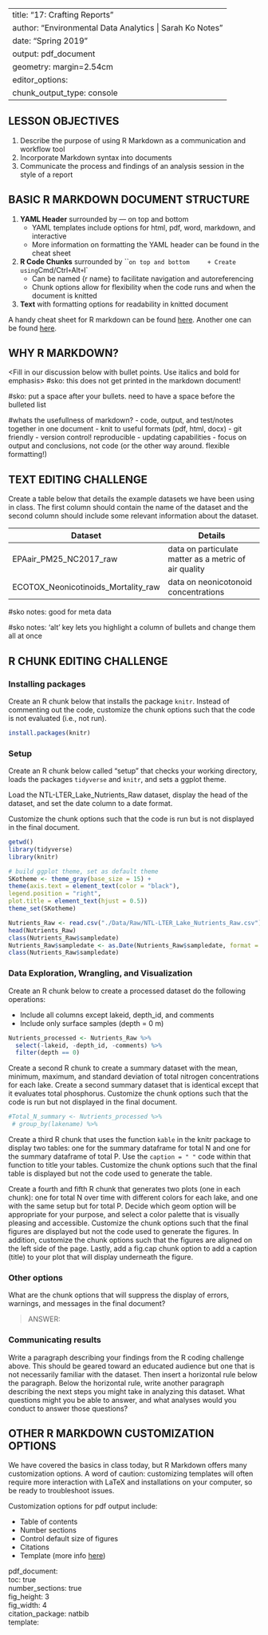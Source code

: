 
---
title: "17: Crafting Reports"
author: "Environmental Data Analytics | Sarah Ko Notes"
date: "Spring 2019"
output: pdf_document
geometry: margin=2.54cm
editor_options: 
  chunk_output_type: console
---

## LESSON OBJECTIVES
1. Describe the purpose of using R Markdown as a communication and workflow tool
2. Incorporate Markdown syntax into documents
3. Communicate the process and findings of an analysis session in the style of a report

## BASIC R MARKDOWN DOCUMENT STRUCTURE

1. **YAML Header** surrounded by --- on top and bottom
    + YAML templates include options for html, pdf, word, markdown, and interactive
    + More information on formatting the YAML header can be found in the cheat sheet
2. **R Code Chunks** surrounded by ``` on top and bottom
    + Create using `Cmd/Ctrl` + `Alt` + `I`
    + Can be named {r name} to facilitate navigation and autoreferencing
    + Chunk options allow for flexibility when the code runs and when the document is knitted
3. **Text** with formatting options for readability in knitted document

A handy cheat sheet for R markdown can be found [here](https://www.rstudio.com/wp-content/uploads/2015/03/rmarkdown-reference.pdf). Another one can be found [here](https://www.rstudio.com/wp-content/uploads/2015/02/rmarkdown-cheatsheet.pdf).

## WHY R MARKDOWN?

<Fill in our discussion below with bullet points. Use italics and bold for emphasis>
#sko: this does not get printed in the markdown document!

#sko: put a space after your bullets. need to have a space before the bulleted list

#whats the usefullness of markdown?
- code, output, and test/notes together in one document
- knit to useful formats (pdf, html, docx)
- git friendly - version control! reproducible
- updating capabilities
- focus on output and conclusions, not code (or the other way around. flexible formatting!)

## TEXT EDITING CHALLENGE

Create a table below that details the example datasets we have been using in class. The first column should contain the name of the dataset and the second column should include some relevant information about the dataset.

Dataset | Details
------------- | -------------
EPAair_PM25_NC2017_raw | data on particulate matter as a metric of air quality
ECOTOX_Neonicotinoids_Mortality_raw | data on neonicotonoid concentrations

#sko notes: good for meta data

#sko notes: 'alt' key lets you highlight a column of bullets and change them all at once

## R CHUNK EDITING CHALLENGE
### Installing packages
Create an R chunk below that installs the package `knitr`. Instead of commenting out the code, customize the chunk options such that the code is not evaluated (i.e., not run). 

```r

install.packages(knitr)

```


### Setup
Create an R chunk below called "setup" that checks your working directory, loads the packages `tidyverse` and `knitr`, and sets a ggplot theme. 

Load the NTL-LTER_Lake_Nutrients_Raw dataset, display the head of the dataset, and set the date column to a date format.

Customize the chunk options such that the code is run but is not displayed in the final document.

```r

getwd()
library(tidyverse)
library(knitr)

# build ggplot theme, set as default theme
SKotheme <- theme_gray(base_size = 15) +
theme(axis.text = element_text(color = "black"),
legend.position = "right",
plot.title = element_text(hjust = 0.5))
theme_set(SKotheme)

Nutrients_Raw <- read.csv("./Data/Raw/NTL-LTER_Lake_Nutrients_Raw.csv")
head(Nutrients_Raw)
class(Nutrients_Raw$sampledate)
Nutrients_Raw$sampledate <- as.Date(Nutrients_Raw$sampledate, format = "%m/%d/%y")
class(Nutrients_Raw$sampledate)

```


### Data Exploration, Wrangling, and Visualization
Create an R chunk below to create a processed dataset do the following operations: 

* Include all columns except lakeid, depth_id, and comments
* Include only surface samples (depth = 0 m)

```r

Nutrients_processed <- Nutrients_Raw %>%
  select(-lakeid, -depth_id, -comments) %>%
  filter(depth == 0)

```


Create a second R chunk to create a summary dataset with the mean, minimum, maximum, and standard deviation of total nitrogen concentrations for each lake. Create a second summary dataset that is identical except that it evaluates total phosphorus. Customize the chunk options such that the code is run but not displayed in the final document. 


```r

#Total_N_summary <- Nutrients_processed %>%
 # group_by(lakename) %>%


```


Create a third R chunk that uses the function `kable` in the knitr package to display two tables: one for the summary dataframe for total N and one for the summary dataframe of total P. Use the `caption = " "` code within that function to title your tables. Customize the chunk options such that the final table is displayed but not the code used to generate the table. 


Create a fourth and fifth R chunk that generates two plots (one in each chunk): one for total N over time with different colors for each lake, and one with the same setup but for total P. Decide which geom option will be appropriate for your purpose, and select a color palette that is visually pleasing and accessible. Customize the chunk options such that the final figures are displayed but not the code used to generate the figures. In addition, customize the chunk options such that the figures are aligned on the left side of the page. Lastly, add a fig.cap chunk option to add a caption (title) to your plot that will display underneath the figure.


### Other options
What are the chunk options that will suppress the display of errors, warnings, and messages in the final document? 

> ANSWER: 

### Communicating results
Write a paragraph describing your findings from the R coding challenge above. This should be geared toward an educated audience but one that is not necessarily familiar with the dataset. Then insert a horizontal rule below the paragraph. Below the horizontal rule, write another paragraph describing the next steps you might take in analyzing this dataset. What questions might you be able to answer, and what analyses would you conduct to answer those questions?

## OTHER R MARKDOWN CUSTOMIZATION OPTIONS
We have covered the basics in class today, but R Markdown offers many customization options. A word of caution: customizing templates will often require more interaction with LaTeX and installations on your computer, so be ready to troubleshoot issues.

Customization options for pdf output include: 

* Table of contents
* Number sections
* Control default size of figures
* Citations
* Template (more info [here](http://jianghao.wang/post/2017-12-08-rmarkdown-templates/))

pdf_document:  
    toc: true  
    number_sections: true  
    fig_height: 3  
    fig_width: 4  
    citation_package: natbib  
    template:  

